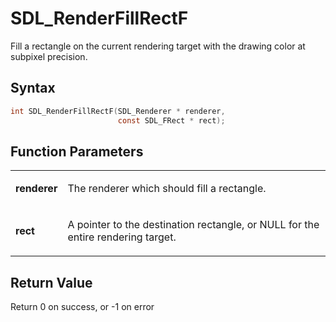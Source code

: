 = SDL_RenderFillRectF =

Fill a rectangle on the current rendering target with the drawing color at subpixel precision.

== Syntax ==

<syntaxhighlight lang='c'>
int SDL_RenderFillRectF(SDL_Renderer * renderer,
                        const SDL_FRect * rect);
</syntaxhighlight>

== Function Parameters ==

{|
|'''renderer'''
|The renderer which should fill a rectangle.
|-
|'''rect'''
|A pointer to the destination rectangle, or NULL for the entire rendering target.
|}

== Return Value ==

Return 0 on success, or -1 on error




